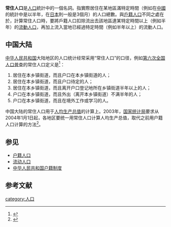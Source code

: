 '''常住人口'''是[[人口|人口]]統計中的一個名詞。指實際居住在某地區滿特定時間（例如在[[中國|中國]]的統計中是以半年，在[[日本|日本]]則一般是3個月）的人口總數。與[[戶籍人口|戶籍人口]]不同之處在於，計算常住人口時，要將戶籍人口扣除流出去該地區達某特定時間以上（例如半年）的[[流動人口|流動人口]]，再加上流入當地已經過特定時間（例如半年以上）的流動人口。

== 中国大陆 ==
[[中华人民共和国|中华人民共和国]]大陆地区的人口统计经常采用“常住人口”的口径，例如[[第六次全国人口普查|第六次全国人口普查]]的常住人口定义是<ref>{{cite web |title=您身边的统计指标：人口 |url=http://www.stats.gov.cn/tjzs/tjbk/nsbzb/201402/P020140226567304137520.pdf |website=中华人民共和国国家统计局 |access-date=2019-01-19 |archive-date=2022-06-16 |archive-url=https://web.archive.org/web/20220616025212/http://www.stats.gov.cn/tjzs/tjbk/nsbzb/201402/P020140226567304137520.pdf }}</ref>：
#居住在本乡镇街道，而且户口在本乡镇街道的人；
#居住在本乡镇街道，而且户口待定的人；
#居住在本乡镇街道，而且离开户口登记地所在乡镇街道半年以上的人；
#户口在本乡镇街道，而且外出（离开本乡镇街道）不满半年的人；
#户口在本乡镇街道，而且在境外工作或学习的人。

中国大陆的常住人口用于[[人均生产总值|人均生产总值]]的计算上。2003年，[[国家统计局|国家统计局]]要求从2004年1月1日起，各地区要统一用常住人口计算人均生产总值，取代之前用户籍人口计算的方法<ref>{{cite web |title=人均GDP改按常住人口算 |url=http://news.sina.com.cn/c/2003-12-24/12121421521s.shtml |website=新浪网 |access-date=2019-01-19 |archive-date=2021-06-24 |archive-url=https://web.archive.org/web/20210624125016/http://news.sina.com.cn/c/2003-12-24/12121421521s.shtml }}</ref>。

== 参见 ==
*[[户籍人口|户籍人口]]
*[[流动人口|流动人口]]
*[[中华人民共和国户籍制度|中华人民共和国户籍制度]]

== 参考文献 ==
{{reflist}}

{{人口}}
[[category:人口|category:人口]]